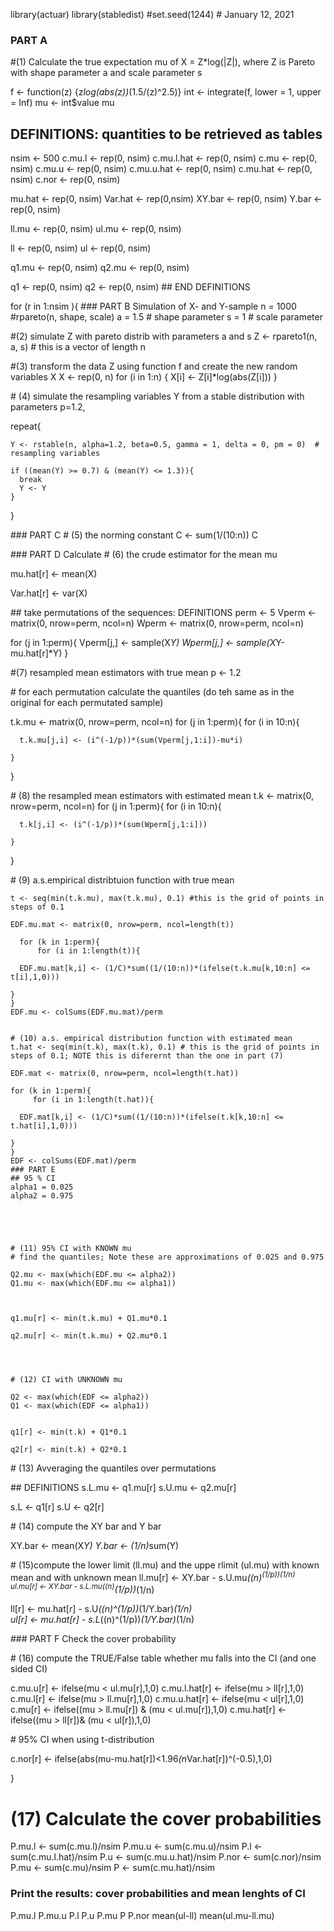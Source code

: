 library(actuar)
library(stabledist)
#set.seed(1244)
# January 12, 2021

### PART A 
#(1) Calculate the true expectation mu of X = Z*log(|Z|), where Z is Pareto with shape parameter a and scale parameter s 

f <- function(z) {z*log(abs(z))*(1.5/(z)^2.5)}
int <- integrate(f, lower = 1, upper = Inf)
mu <- int$value
mu   

## DEFINITIONS: quantities to be retrieved as tables
nsim <- 500
c.mu.l <- rep(0, nsim)
c.mu.l.hat <- rep(0, nsim)
c.mu <- rep(0, nsim)
c.mu.u <- rep(0, nsim)
c.mu.u.hat <- rep(0, nsim)
c.mu.hat <- rep(0, nsim)
c.nor <- rep(0, nsim)

mu.hat <- rep(0, nsim)
Var.hat <- rep(0,nsim)
XY.bar <- rep(0, nsim)
Y.bar <- rep(0, nsim)

ll.mu <- rep(0, nsim)
ul.mu <- rep(0, nsim)

ll <- rep(0, nsim)
ul <- rep(0, nsim)



q1.mu <- rep(0, nsim) 
q2.mu <- rep(0, nsim) 

q1 <- rep(0, nsim) 
q2 <- rep(0, nsim) 
## END DEFINITIONS

for (r in 1:nsim ){
  ### PART B Simulation of  X- and Y-sample
  n = 1000
  #rpareto(n, shape, scale)
  a = 1.5  # shape parameter 
  s = 1  # scale parameter 
  
  #(2) simulate Z with pareto distrib with parameters a and s
  Z <- rpareto1(n, a, s) # this is a vector of length n 
  
  #(3) transform the data Z using function f and create the new random variables X
  X <- rep(0, n)
  for (i in 1:n)
  {
    X[i] <- Z[i]*log(abs(Z[i])) 
  }
  
  
  # (4) simulate the resampling variables Y from a stable distribution with parameters p=1.2, 
  
  
  repeat{
    
    Y <- rstable(n, alpha=1.2, beta=0.5, gamma = 1, delta = 0, pm = 0)  # resampling variables
    
    if ((mean(Y) >= 0.7) & (mean(Y) <= 1.3)){
      break 
      Y <- Y
    }
  }
  
  
  
  ### PART C 
  # (5) the norming constant 
  C <- sum(1/(10:n))
  C   
  
  
  ### PART D Calculate 
  # (6) the crude estimator for the mean mu 
  
  mu.hat[r] <- mean(X)
  
  Var.hat[r] <- var(X)
  
  ## take permutations of the sequences: DEFINITIONS 
  perm <- 5
  Vperm <- matrix(0, nrow=perm, ncol=n)
  Wperm <- matrix(0, nrow=perm, ncol=n)
  
  for (j in 1:perm){
    Vperm[j,] <- sample(X*Y)
    Wperm[j,] <- sample(X*Y-mu.hat[r]*Y)
  }
  
  
  
  
  #(7) resampled mean estimators with true mean
  p <- 1.2
  
  # for each permutation calculate the quantiles (do teh same as in the original for each permutated sample)
  
  
  t.k.mu <- matrix(0, nrow=perm, ncol=n)
  for (j in 1:perm){
    for (i in 10:n){
      
      t.k.mu[j,i] <- (i^(-1/p))*(sum(Vperm[j,1:i])-mu*i)
      
    }
  }
  
  
  
  
  # (8) the resampled mean estimators with estimated mean 
  t.k <- matrix(0, nrow=perm, ncol=n)
  for (j in 1:perm){
    for (i in 10:n){
      
      t.k[j,i] <- (i^(-1/p))*(sum(Wperm[j,1:i]))
      
    }
  }
  
  
  
  
  
  # (9) a.s.empirical distribtuion function with true mean 
  
    t <- seq(min(t.k.mu), max(t.k.mu), 0.1) #this is the grid of points in steps of 0.1
    
    EDF.mu.mat <- matrix(0, nrow=perm, ncol=length(t)) 
    
      for (k in 1:perm){
          for (i in 1:length(t)){
      
      EDF.mu.mat[k,i] <- (1/C)*sum((1/(10:n))*(ifelse(t.k.mu[k,10:n] <= t[i],1,0)))
      
    }
    }
    EDF.mu <- colSums(EDF.mu.mat)/perm
    
    
    # (10) a.s. empirical distribution function with estimated mean 
    t.hat <- seq(min(t.k), max(t.k), 0.1) # this is the grid of points in steps of 0.1; NOTE this is diferernt than the one in part (7)
    
    EDF.mat <- matrix(0, nrow=perm, ncol=length(t.hat)) 
    
    for (k in 1:perm){
         for (i in 1:length(t.hat)){
      
      EDF.mat[k,i] <- (1/C)*sum((1/(10:n))*(ifelse(t.k[k,10:n] <= t.hat[i],1,0)))
      
    }
    }
    EDF <- colSums(EDF.mat)/perm
    ### PART E 
    ## 95 % CI  
    alpha1 = 0.025
    alpha2 = 0.975
    
    
    
    
    
    # (11) 95% CI with KNOWN mu 
    # find the quantiles; Note these are approximations of 0.025 and 0.975 
    
    Q2.mu <- max(which(EDF.mu <= alpha2)) 
    Q1.mu <- max(which(EDF.mu <= alpha1)) 
    
    
    
    q1.mu[r] <- min(t.k.mu) + Q1.mu*0.1
    
    q2.mu[r] <- min(t.k.mu) + Q2.mu*0.1 
    
    
    
    
    # (12) CI with UNKNOWN mu 
    
    Q2 <- max(which(EDF <= alpha2)) 
    Q1 <- max(which(EDF <= alpha1)) 
    
    
    q1[r] <- min(t.k) + Q1*0.1
    
    q2[r] <- min(t.k) + Q2*0.1 
    
  
  
  # (13) Avveraging the quantiles over permutations
  
  
  
  
  ## DEFINITIONS
  s.L.mu <- q1.mu[r] 
  s.U.mu <- q2.mu[r]
  
  s.L <- q1[r] 
  s.U <- q2[r]
  
  # (14) compute the XY bar and Y bar
  
  XY.bar <- mean(X*Y)
  Y.bar <- (1/n)*sum(Y)
  
  
  # (15)compute the lower limit (ll.mu) and the uppe rlimit (ul.mu) with known mean and with unknown mean
  ll.mu[r] <- XY.bar - s.U.mu*((n)^(1/p))*(1/n)  
  ul.mu[r] <- XY.bar - s.L.mu*((n)^(1/p))*(1/n)  
  
  
  ll[r] <- mu.hat[r] - s.U*((n)^(1/p))*(1/Y.bar)*(1/n)  
  ul[r] <- mu.hat[r] - s.L*((n)^(1/p))*(1/Y.bar)*(1/n)  
  
  
  ### PART F  Check the cover probability
  
  # (16) compute the TRUE/False table whether mu falls into the CI (and one sided CI)
  
  c.mu.u[r] <- ifelse(mu < ul.mu[r],1,0)
  c.mu.l.hat[r] <- ifelse(mu > ll[r],1,0)
  c.mu.l[r] <- ifelse(mu > ll.mu[r],1,0)
  c.mu.u.hat[r] <- ifelse(mu < ul[r],1,0)
  c.mu[r] <- ifelse((mu > ll.mu[r]) & (mu < ul.mu[r]),1,0)
  c.mu.hat[r] <- ifelse((mu > ll[r])& (mu < ul[r]),1,0)
  
  
  # 95% CI when using t-distribution
  
  c.nor[r] <- ifelse(abs(mu-mu.hat[r])<1.96*(n*Var.hat[r])^(-0.5),1,0) 
  
}

# (17) Calculate the cover probabilities

P.mu.l <- sum(c.mu.l)/nsim
P.mu.u <- sum(c.mu.u)/nsim
P.l <- sum(c.mu.l.hat)/nsim
P.u <- sum(c.mu.u.hat)/nsim
P.nor <- sum(c.nor)/nsim
P.mu <- sum(c.mu)/nsim
P <- sum(c.mu.hat)/nsim

### Print the results: cover probabilities and mean lenghts of CI

P.mu.l
P.mu.u
P.l
P.u
P.mu
P
P.nor
mean(ul-ll)
mean(ul.mu-ll.mu)
